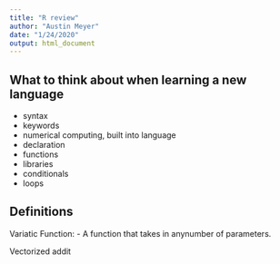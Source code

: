 ---
title: "R review"
author: "Austin Meyer"
date: "1/24/2020"
output: html_document
---

## What to think about when learning a new language
* syntax
* keywords
* numerical computing, built into language
* declaration
* functions
* libraries
* conditionals
* loops

## Definitions
Variatic Function:
  - A function that takes in anynumber of parameters.
  
Vectorized addit